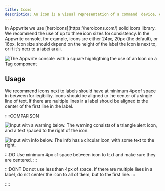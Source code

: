 ```yaml
---
title: Icons
description: An icon is a visual representation of a command, device, directory, or common action.
---
```


<p class="u-margin-block-start-52">
  In Appwrite we use [heroicons](https://heroicons.com/) solid icons library. We
  recommend the use of up to three icon sizes for consistency. In the Appwrite
  console, for example, icons are either 24px, 20px (the default), or 16px. Icon
  size should depend on the height of the label the icon is next to, or if it's
  next to a label at all.
</p>

<img
  class="u-margin-block-start-16"
  src="/images/icons-1.svg"
  alt="The Appwrite console, with a square highligthing the use of an Icon on a Tag component"
/>

## Usage

<p class="u-margin-block-start-16">
  We recommend icons next to labels should have at minimum 4px of space in
  between for legibility. Icons should be aligned to the center of a single line
  of text. If there are multiple lines in a label should be aligned to the
  center of the first line in the label.
</p>

<div class="u-margin-block-start-52">
::::COMPARISON

![Input with a warning below. The warning consists of a triangle alert icon, and a text spaced to the right of the icon.](/images/icons-2.svg)

![Input with info below. The info has a circular icon, with some text to the right.](/images/icons-3.svg)

:::DO
Use minimum 4px of space between icon to text and make sure they are centered.
:::

:::DONT
Do not use less than 4px of space. If there are multiple lines in a label, do not center the icon to all of them, but to the first line.
:::

::::

</div>
